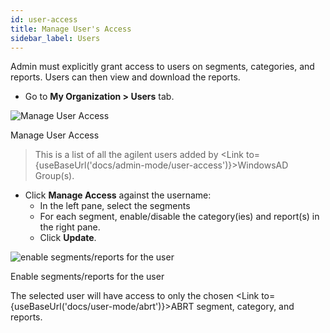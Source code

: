 ```yaml
---
id: user-access
title: Manage User's Access
sidebar_label: Users
---
```



Admin must explicitly grant access to users on segments, categories, and reports.
Users can then view and download the reports.

* Go to **My Organization > Users** tab.

<div class="center">
  <Zoom>
    <img
      alt="Manage User Access"
      src={useBaseUrl("admin/user-access.png")}
    />
  </Zoom>
  <p>Manage User Access</p>
</div>

> This is a list of all the agilent users added by <Link to={useBaseUrl('docs/admin-mode/user-access')}>WindowsAD Group(s)</Link>.

* Click **Manage Access** against the username:
  - In the left pane, select  the segments
  - For each segment, enable/disable the category(ies) and report(s) in the right pane.
  - Click **Update**.

<div class="center">
  <Zoom>
    <img
      alt="enable segments/reports for the user"
      src={useBaseUrl("admin/segment-permission.png")}
    />
  </Zoom>
  <p>Enable segments/reports for the user</p>
</div>

The selected user will have access to only the chosen <Link to={useBaseUrl('docs/user-mode/abrt')}>ABRT segment, category, and reports</Link>.
